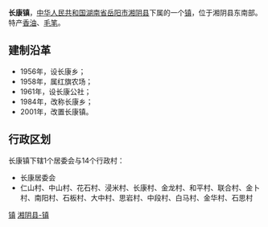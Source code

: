 {{中国乡级行政区<!---乡级行政区专用模板--->
|行政区全称 = 长康镇
|景观照片文件名 = 
|景观照片描述 = 
|位置图文件名 = 
|位置图描述 = 
|汉语拼音 = 
|通用拼音 = 
|上级行政区 = [[湖南省|湖南省]][[岳阳市|岳阳市]][[湘阴县|湘阴县]]
|行政区类别 = 镇
|行政区划代码 = 430624111
|建置时间 = 2001年
|政府驻地 = 长康里
|地理坐标 = 
|毗邻 = 
|行政区划 = 18
|村委会 = 17
|居委会 = 1
|总面积 = 45.6平方公里
|户籍人口 = 2.6万
|户籍人口年份 = 
|常住人口 = 
|常住人口年份 = 
|人口密度 = 
|GDP = 
|GDP年份 = 
|邮政编码 = 
|电话区号 = 
|时区 = UTC+8（[[东八区|东八区]]）
|官方网站 = 
|网站名称 = 
}}
'''长康镇'''，[[中华人民共和国|中华人民共和国]][[湖南省|湖南省]][[岳阳市|岳阳市]][[湘阴县|湘阴县]]下属的一个[[镇|镇]]，位于湘阴县东南部。特产[[香油|香油]]、[[毛笔|毛笔]]。

==建制沿革==
*1956年，设长康乡；
*1958年，属红旗农场；
*1961年，设长康公社；
*1984年，改称长康乡；
*2001年，改置长康镇。

==行政区划==
长康镇下辖1个居委会与14个行政村：
*长康居委会
*仁山村、中山村、花石村、浸米村、长康村、金龙村、和平村、联合村、金卜村、南阳村、石板村、大中村、思岩村、中段村、白马村、金华村、石思村

{{湖南小作品}}
{{湘阴县行政区划}}

[[Category:湘阴县行政区划|镇]]
[[Category:岳阳乡镇|湘阴县-镇]]